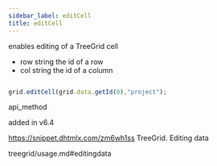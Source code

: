 ```yaml
---
sidebar_label: editCell
title: editCell
---
```



          


<Short>
 enables editing of a TreeGrid cell



</Short>



- row 		string				the id of a row
- col 		string 				the id of a column




~~~js

grid.editCell(grid.data.getId(0),"project");


~~~
 api_method

<Descr>







</Descr>



added in v6.4




https://snippet.dhtmlx.com/zm6wh1ss	TreeGrid. Editing data

 treegrid/usage.md#editingdata

